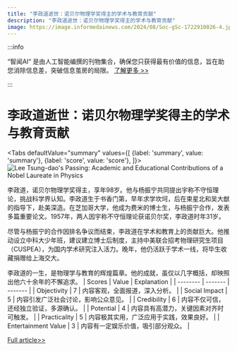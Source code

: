 ```yaml
---
title: "李政道逝世：诺贝尔物理学奖得主的学术与教育贡献"
description: "李政道逝世：诺贝尔物理学奖得主的学术与教育贡献"
image: https://image.informedainews.com/2024/08/Soc-gSc-1722910026-4.jpg
---
```



:::info

“智闻AI“ 是由人工智能编撰的刊物集合，确保您只获得最有价值的信息，旨在助您消除信息差，突破信息茧房的局限。  [了解更多 >>](/)

:::

# 李政道逝世：诺贝尔物理学奖得主的学术与教育贡献


<Tabs
	defaultValue="summary"
	values={[
	{label: 'summary', value: 'summary'},
	{label: 'score', value: 'score'},
]}>
<TabItem value="summary">
<img
  src="https://image.informedainews.com/2024/08/Soc-gSc-1722910026-4.jpg"
  alt="Lee Tsung-dao's Passing: Academic and Educational Contributions of a Nobel Laureate in Physics"
/>



李政道，诺贝尔物理学奖得主，享年98岁。他与杨振宁共同提出宇称不守恒理论，挑战科学界认知。李政道生于书香门第，早年求学坎坷，后在束星北和吴大猷的指导下，赴美深造。在芝加哥大学，他成为费米的博士生，与杨振宁合作，发表多篇重要论文。1957年，两人因宇称不守恒理论获诺贝尔奖，李政道时年31岁。

尽管与杨振宁的合作因排名争议而结束，李政道在学术和教育上的贡献巨大。他推动设立中科大少年班，建议建立博士后制度，主持中美联合招考物理研究生项目（CUSPEA），为国内学术研究注入活力。晚年，他仍活跃于学术一线，将毕生收藏捐赠给上海交大。

李政道的一生，是物理学与教育的辉煌篇章。他的成就，虽仅以几字概括，却映照出他六十余年的不懈追求。
</TabItem>
<TabItem value="score">
	| Scores     | Value   | Explanation |
	| -------- | ------- | ------- |
	| Objectivity  | 7    | 内容客观，全面报道，深入分析。    |
	| Social Impact | 5     | 内容引发广泛社会讨论，影响公众意见。    |
	| Credibility    | 6    | 内容不仅可信，还经独立验证，多源确认。    |
	| Potential    | 4    | 内容具有高潜力，关键因素对齐时可触发。    |
	| Practicality    | 5    | 内容极其实用，广泛应用于实践，效果良好。    |
	| Entertainment Value    | 3    | 内容有一定娱乐价值，吸引部分观众。    |
</TabItem>
</Tabs>

[Full article>>](https://www.cnbeta.com.tw/articles/science/1441086.htm)
